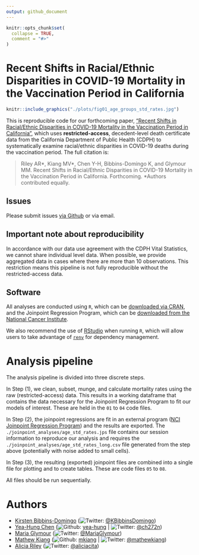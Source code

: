 ```yaml
---
output: github_document
---
```


<!-- README.md is generated from README.Rmd. Please edit that file -->

```r
knitr::opts_chunk$set(
  collapse = TRUE,
  comment = "#>"
)
```
# Recent Shifts in Racial/Ethnic Disparities in COVID-19 Mortality in the Vaccination Period in California


```r
knitr::include_graphics("./plots/fig01_age_groups_std_rates.jpg")
```

This is reproducible code for our forthcoming paper, ["Recent Shifts in Racial/Ethnic Disparities in COVID-19 Mortality in the Vaccination Period in California"](TODO), which uses **restricted-access**, decedent-level death certificate data from the California Department of Public Health (CDPH) to systematically examine racial/ethnic disparities in COVID-19 deaths during the vaccination period. The full citation is:

> Riley AR\*, Kiang MV\*, Chen Y-H, Bibbins-Domingo K, and Glymour MM. Recent Shifts in Racial/Ethnic Disparities in COVID-19 Mortality in the Vaccination Period in California. Forthcoming. \*Authors contributed equally. 

## Issues
Please submit issues [via Github](https://github.com/mkiang/ca_vaccination_impact/issues) or via email.

## Important note about reproducibility 

In accordance with our data use agreement with the CDPH Vital Statistics, we cannot share individual level data. When possible, we provide aggregated data in cases where there are more than 10 observations. This restriction means this pipeline is not fully reproducible without the restricted-access data. 

## Software

All analyses are conducted using `R`, which can be [downloaded via CRAN](https://cran.r-project.org/), and the Joinpoint Regression Program, which can be [downloaded from the National Cancer Institute](https://surveillance.cancer.gov/joinpoint/). 

We also recommend the use of  [RStudio](https://www.rstudio.com/products/rstudio/download/) when running `R`, which will allow users to take advantage of [`renv`](https://rstudio.github.io/renv/index.html) for dependency management.

# Analysis pipeline
The analysis pipeline is divided into three discrete steps. 

In Step (1), we clean, subset, munge, and calculate mortality rates using the raw (restricted-access) data. This results in a working dataframe that contains the data necessary for the Joinpoint Regression Program to fit our models of interest. These are held in the `01` to `04` code files. 

In Step (2), the joinpoint regressions are fit in an external program ([NCI Joinpoint Regression Program](https://surveillance.cancer.gov/joinpoint/)) and the results are exported. The `./joinpoint_analyses/age_std_rates.jps` file contains our session information to reproduce our analysis and requires the `./joinpoint_analyses/age_std_rates_long.csv` file generated from the step above (potentially with noise added to small cells). 

In Step (3), the resulting (exported) joinpoint files are combined into a single file for plotting and to create tables. These are code files `05` to `08`.

All files should be run sequentially. 

# Authors
- [Kirsten Bibbins-Domingo](https://profiles.ucsf.edu/kirsten.bibbins-domingo) (![Twitter](http://i.imgur.com/wWzX9uB.png): [\@KBibbinsDomingo](https://twitter.com/KBibbinsDomingo))
- [Yea-Hung Chen](https://yea-hung.rbind.io) (![Github](http://i.imgur.com/9I6NRUm.png): [yea-hung](https://github.com/yea-hung) | ![Twitter](http://i.imgur.com/wWzX9uB.png): [\@ch272n](https://twitter.com/ch272n))
- [Maria Glymour](https://profiles.ucsf.edu/maria.glymour) (![Twitter](http://i.imgur.com/wWzX9uB.png): [\@MariaGlymour](https://twitter.com/MariaGlymour))
- [Mathew Kiang](https://mathewkiang.com) (![Github](http://i.imgur.com/9I6NRUm.png): [mkiang](https://github.com/mkiang) | ![Twitter](http://i.imgur.com/wWzX9uB.png): [\@mathewkiang](https://twitter.com/mathewkiang))
- [Alicia Riley](https://sociology.ucsc.edu/about/directory-faculty.php?uid=ariley3) (![Twitter](http://i.imgur.com/wWzX9uB.png): [\@aliciacita](https://twitter.com/aliciacita))
